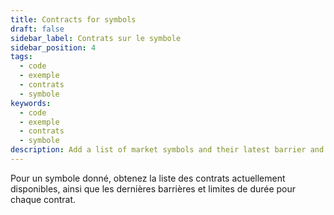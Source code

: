 ```yaml
---
title: Contracts for symbols
draft: false
sidebar_label: Contrats sur le symbole
sidebar_position: 4
tags:
  - code
  - exemple
  - contrats
  - symbole
keywords:
  - code
  - exemple
  - contrats
  - symbole
description: Add a list of market symbols and their latest barrier and duration limits to your trading app with this API example.
---
```



Pour un symbole donné, obtenez la liste des contrats actuellement disponibles, ainsi que les dernières barrières et limites de durée pour chaque contrat.

<SandboxIframe sandbox={sandboxes.contracts_for_symbol} />
